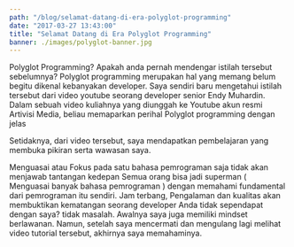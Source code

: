 ```yaml
---
path: "/blog/selamat-datang-di-era-polyglot-programming"
date: "2017-03-27 13:43:00"
title: "Selamat Datang di Era Polyglot Programming"
banner: ./images/polyglot-banner.jpg
---
```


Polyglot Programming? Apakah anda pernah mendengar istilah tersebut sebelumnya? Polyglot programming merupakan hal yang memang belum begitu dikenal kebanyakan developer. Saya sendiri baru mengetahui istilah tersebut dari video youtube seorang developer senior Endy Muhardin. Dalam sebuah video kuliahnya yang diunggah ke Youtube akun resmi Artivisi Media, beliau memaparkan perihal Polyglot programming dengan jelas

Setidaknya, dari video tersebut, saya mendapatkan pembelajaran yang membuka pikiran serta wawasan saya.

Menguasai atau Fokus pada satu bahasa pemrograman saja tidak akan menjawab tantangan kedepan
Semua orang bisa jadi superman ( Menguasai banyak bahasa pemrograman ) dengan memahami fundamental dari pemrograman itu sendiri.
Jam terbang, Pengalaman dan kualitas akan membuktikan kematangan seorang developer
Anda tidak sependapat dengan saya? tidak masalah. Awalnya saya juga memiliki mindset berlawanan. Namun, setelah saya mencermati dan mengulang lagi melihat video tutorial tersebut, akhirnya saya memahaminya.

